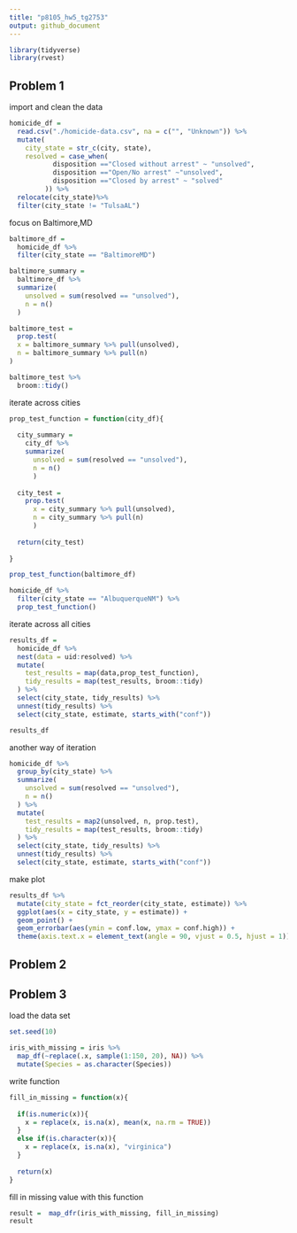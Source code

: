 ```yaml
---
title: "p8105_hw5_tg2753"
output: github_document
---
```


```r
library(tidyverse)
library(rvest)
```

## Problem 1
import and clean the data
```r
homicide_df =
  read.csv("./homicide-data.csv", na = c("", "Unknown")) %>% 
  mutate(
    city_state = str_c(city, state),
    resolved = case_when(
           disposition =="Closed without arrest" ~ "unsolved",
           disposition =="Open/No arrest" ~"unsolved",
           disposition =="Closed by arrest" ~ "solved"
         )) %>% 
  relocate(city_state)%>%
  filter(city_state != "TulsaAL")
```
focus on Baltimore,MD
```r
baltimore_df = 
  homicide_df %>% 
  filter(city_state == "BaltimoreMD")

baltimore_summary = 
  baltimore_df %>% 
  summarize(
    unsolved = sum(resolved == "unsolved"),
    n = n()
  )

baltimore_test = 
  prop.test(
  x = baltimore_summary %>% pull(unsolved),
  n = baltimore_summary %>% pull(n)
)

baltimore_test %>% 
  broom::tidy()
```
iterate across cities
```r
prop_test_function = function(city_df){
  
  city_summary = 
    city_df %>%
    summarize(
      unsolved = sum(resolved == "unsolved"),
      n = n()
      )
  
  city_test = 
    prop.test(
      x = city_summary %>% pull(unsolved),
      n = city_summary %>% pull(n)
      )
  
  return(city_test)
  
}

prop_test_function(baltimore_df)

homicide_df %>% 
  filter(city_state == "AlbuquerqueNM") %>% 
  prop_test_function()
```
iterate across all cities
```r
results_df = 
  homicide_df %>% 
  nest(data = uid:resolved) %>% 
  mutate(
    test_results = map(data,prop_test_function),
    tidy_results = map(test_results, broom::tidy)
  ) %>% 
  select(city_state, tidy_results) %>% 
  unnest(tidy_results) %>% 
  select(city_state, estimate, starts_with("conf"))

results_df
```
another way of iteration
```r
homicide_df %>% 
  group_by(city_state) %>% 
  summarize(
    unsolved = sum(resolved == "unsolved"),
    n = n()
  ) %>% 
  mutate(
    test_results = map2(unsolved, n, prop.test),
    tidy_results = map(test_results, broom::tidy)
  ) %>% 
  select(city_state, tidy_results) %>% 
  unnest(tidy_results) %>% 
  select(city_state, estimate, starts_with("conf"))
```
make plot
```r
results_df %>% 
  mutate(city_state = fct_reorder(city_state, estimate)) %>% 
  ggplot(aes(x = city_state, y = estimate)) + 
  geom_point() +
  geom_errorbar(aes(ymin = conf.low, ymax = conf.high)) +
  theme(axis.text.x = element_text(angle = 90, vjust = 0.5, hjust = 1))
```

## Problem 2

## Problem 3
load the data set
```r
set.seed(10)

iris_with_missing = iris %>% 
  map_df(~replace(.x, sample(1:150, 20), NA)) %>%
  mutate(Species = as.character(Species))
```
write function
```r
fill_in_missing = function(x){
  
  if(is.numeric(x)){
    x = replace(x, is.na(x), mean(x, na.rm = TRUE))
  }
  else if(is.character(x)){
    x = replace(x, is.na(x), "virginica")
  }
  
  return(x)
}
```
fill in missing value with this function
```r
result =  map_dfr(iris_with_missing, fill_in_missing)
result
```

